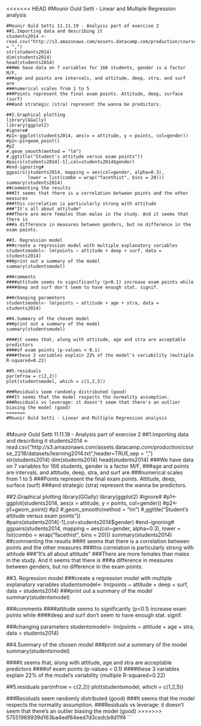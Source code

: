 <<<<<<< HEAD
#Mounir Ould Setti - Linear and Multiple Regression analysis


```
#Mounir Ould Setti 11.11.19 - Analysis part of exercise 2
##1.Importing data and describing it
students2014 <- read.csv("http://s3.amazonaws.com/assets.datacamp.com/production/course_2218/datasets/learning2014.txt",header=TRUE,sep = ",")
str(students2014)
dim(students2014)
head(students2014)
###We have data on 7 variables for 166 students, gender is a factor M/F,
###age and points are intervals, and attitude, deep, stra, and surf are
###numerical scales from 1 to 5
###Points represent the final exam points. Attitude, deep, surface (surf)
###and strategic (stra) represent the wanna be predictors.

##2.Graphical plotting
library(GGally)
library(ggplot2)
#ignore#
#p1<-ggplot(students2014, aes(x = attitude, y = points, col=gender))
#p2<-p1+geom_point()
#p2
#,geom_smooth(method = "lm")
#,ggtitle("Student's attitude versus exam points"))
#pairs(students2014[-1],col=students2014$gender)
#end-ignoring#
ggpairs(students2014, mapping = aes(col=gender, alpha=0.3),
        lower = list(combo = wrap("facethist", bins = 20)))
summary(students2014)
##commenting the results
###It seems that there is a correlation between points and the other measures
###this correlation is particularly strong with attitude
###"It's all about attitude"
###There are more females than males in the study. And it seems that there is
###a difference in measures between genders, but no difference in the exam points.

##3. Regression model
###create a regression model with multiple explanatory variables
studentsmodel<- lm(points ~ attitude + deep + surf, data = students2014)
###print out a summary of the model
summary(studentsmodel)

###comments
####attitude seems to significantly (p<0.1) increase exam points while
####deep and surf don't seem to have enough stat. signif.

###changing parameters
studentsmodel<- lm(points ~ attitude + age + stra, data = students2014)

##4.Summary of the chosen model
###print out a summary of the model
summary(studentsmodel)

####it seems that, along with attitude, age and stra are acceptable predictors
####of exam points (p-values < 0.1)
####these 3 variables explain 22% of the model's variability (multiple R-squared=0.22)

##5.residuals
par(mfrow = c(2,2))
plot(studentsmodel, which = c(1,2,5))

###Residuals seem randomly distributed (good)
###It seems that the model respects the normality assumption.
###Residuals vs leverage: it doesn't seem that there's an outlier biasing the model (good)
=======
#Mounir Ould Setti - Linear and Multiple Regression analysis


```
#Mounir Ould Setti 11.11.19 - Analysis part of exercise 2
##1.Importing data and describing it
students2014 <- read.csv("http://s3.amazonaws.com/assets.datacamp.com/production/course_2218/datasets/learning2014.txt",header=TRUE,sep = ",")
str(students2014)
dim(students2014)
head(students2014)
###We have data on 7 variables for 166 students, gender is a factor M/F,
###age and points are intervals, and attitude, deep, stra, and surf are
###numerical scales from 1 to 5
###Points represent the final exam points. Attitude, deep, surface (surf)
###and strategic (stra) represent the wanna be predictors.

##2.Graphical plotting
library(GGally)
library(ggplot2)
#ignore#
#p1<-ggplot(students2014, aes(x = attitude, y = points, col=gender))
#p2<-p1+geom_point()
#p2
#,geom_smooth(method = "lm")
#,ggtitle("Student's attitude versus exam points"))
#pairs(students2014[-1],col=students2014$gender)
#end-ignoring#
ggpairs(students2014, mapping = aes(col=gender, alpha=0.3),
        lower = list(combo = wrap("facethist", bins = 20)))
summary(students2014)
##commenting the results
###It seems that there is a correlation between points and the other measures
###this correlation is particularly strong with attitude
###"It's all about attitude"
###There are more females than males in the study. And it seems that there is
###a difference in measures between genders, but no difference in the exam points.

##3. Regression model
###create a regression model with multiple explanatory variables
studentsmodel<- lm(points ~ attitude + deep + surf, data = students2014)
###print out a summary of the model
summary(studentsmodel)

###comments
####attitude seems to significantly (p<0.1) increase exam points while
####deep and surf don't seem to have enough stat. signif.

###changing parameters
studentsmodel<- lm(points ~ attitude + age + stra, data = students2014)

##4.Summary of the chosen model
###print out a summary of the model
summary(studentsmodel)

####it seems that, along with attitude, age and stra are acceptable predictors
####of exam points (p-values < 0.1)
####these 3 variables explain 22% of the model's variability (multiple R-squared=0.22)

##5.residuals
par(mfrow = c(2,2))
plot(studentsmodel, which = c(1,2,5))

###Residuals seem randomly distributed (good)
###It seems that the model respects the normality assumption.
###Residuals vs leverage: it doesn't seem that there's an outlier biasing the model (good)
>>>>>>> 57551969939d163ba4edf84eed7d3cedcb8d11f4
```